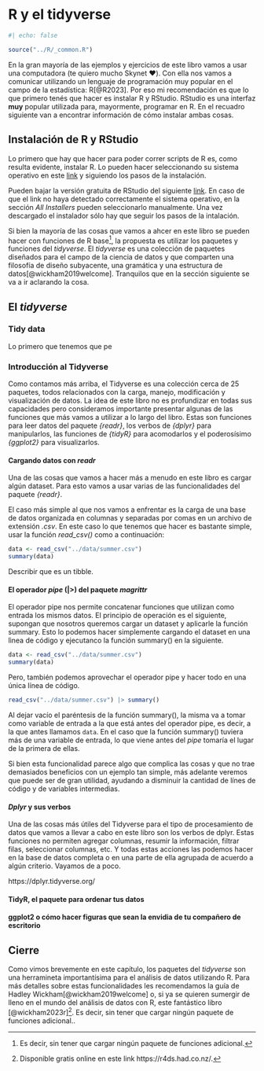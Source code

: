 # R y el tidyverse {#sec-intro_R}

```r
#| echo: false

source("../R/_common.R")
```

En la gran mayoría de las ejemplos y ejercicios de este libro vamos a usar una computadora (te quiero mucho Skynet ♥️). Con ella nos vamos a comunicar utilizando un lenguaje de programación muy popular en el campo de la estadística: R[@R2023]. Por eso mi recomendación es que lo que primero tenés que hacer es instalar R y RStudio. RStudio es una interfaz **muy** popular utilizada para, mayormente, programar en R. En el recuadro siguiente van a encontrar información de cómo instalar ambas cosas.

::: callout-tip
## Instalación de R y RStudio

Lo primero que hay que hacer para poder correr scripts de R es, como resulta evidente, instalar R. Lo pueden hacer seleccionando su sistema operativo en este [link](http://mirror.fcaglp.unlp.edu.ar/CRAN/) y siguiendo los pasos de la instalación.

Pueden bajar la versión gratuita de RStudio del siguiente [link](https://www.rstudio.com/products/rstudio/download/#download). En caso de que el link no haya detectado correctamente el sistema operativo, en la sección *All Installers* pueden seleccionarlo manualmente. Una vez descargado el instalador sólo hay que seguir los pasos de la intalación.
:::

Si bien la mayoría de las cosas que vamos a ahcer en este libro se pueden hacer con funciones de R base[^intro_r-1], la propuesta es utilizar los paquetes y funciones del *tidyverse*. El *tidyverse* es una colección de paquetes diseñados para el campo de la ciencia de datos y que comparten una filosofía de diseño subyacente, una gramática y una estructura de datos[@wickham2019welcome]. Tranquilos que en la sección siguiente se va a ir aclarando la cosa.

[^intro_r-1]: Es decir, sin tener que cargar ningún paquete de funciones adicional.

## El *tidyverse*

### Tidy data

Lo primero que tenemos que pe

### Introducción al Tidyverse

Como contamos más arriba, el Tidyverse es una colección cerca de 25 paquetes, todos relacionados con la carga, manejo, modificación y visualización de datos. La idea de este libro no es profundizar en todas sus capacidades pero consideramos importante presentar algunas de las funciones que más vamos a utilizar a lo largo del libro. Estas son funciones para leer datos del paquete *{readr}*, los verbos de *{dplyr}* para manipularlos, las funciones de *{tidyR}* para acomodarlos y el poderosísimo *{ggplot2}* para visualizarlos.

#### Cargando datos con *readr*

Una de las cosas que vamos a hacer más a menudo en este libro es cargar algún dataset. Para esto vamos a usar varias de las funcionalidades del paquete *{readr}*.

El caso más simple al que nos vamos a enfrentar es la carga de una base de datos organizada en columnas y separadas por comas en un archivo de extensión *.csv*. En este caso lo que tenemos que hacer es bastante simple, usar la función *read_csv()* como a continuación:

```r
data <- read_csv("../data/summer.csv")
summary(data)
```

Describir que es un tibble.

#### El operador *pipe* (\|\>) del paquete ***magrittr***

El operador pipe nos permite concatenar funciones que utilizan como entrada los mismos datos. El principio de operación es el siguiente, supongan que nosotros queremos cargar un dataset y aplicarle la función summary. Esto lo podemos hacer simplemente cargando el dataset en una lìnea de código y ejecutanco la función summary() en la siguiente.

```r
data <- read_csv("../data/summer.csv")
summary(data)
```

Pero, también podemos aprovechar el operador pipe y hacer todo en una única línea de código.

```r
read_csv("../data/summer.csv") |> summary()
```

Al dejar vacío el paréntesis de la función summary(), la misma va a tomar como variable de entrada a la que está antes del operador pipe, es decir, a la que antes llamamos `data`. En el caso que la función summary() tuviera más de una variable de entrada, lo que viene antes del *pipe* tomaría el lugar de la primera de ellas.

Si bien esta funcionalidad parece algo que complica las cosas y que no trae demasiados beneficios con un ejemplo tan simple, más adelante veremos que puede ser de gran utilidad, ayudando a disminuir la cantidad de línes de código y de variables intermedias.

#### *Dplyr* y sus verbos

Una de las cosas más útiles del Tidyverse para el tipo de procesamiento de datos que vamos a llevar a cabo en este libro son los verbos de dplyr. Estas funciones no permiten agregar columnas, resumir la información, filtrar filas, seleccionar columnas, etc. Y todas estas acciones las podemos hacer en la base de datos completa o en una parte de ella agrupada de acuerdo a algún criterio. Vayamos de a poco.

https://dplyr.tidyverse.org/

#### TidyR, el paquete para ordenar tus datos

#### ggplot2 o cómo hacer figuras que sean la envidia de tu compañero de escritorio

## Cierre

Como vimos brevemente en este capítulo, los paquetes del *tidyverse* son una herramineta importantísima para el análisis de datos utilizando R. Para más detalles sobre estas funcionalidades les recomendamos la guía de Hadley Wickham[@wickham2019welcome] o, si ya se quieren sumergir de lleno en el mundo del análisis de datos con R, este fantástico libro [@wickham2023r][^intro_r-2]. Es decir, sin tener que cargar ningún paquete de funciones adicional..

[^intro_r-2]: Disponible gratis online en este link https://r4ds.had.co.nz/.
